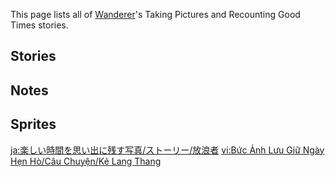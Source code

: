 {{Unofficial Translation}}
This page lists all of [[Wanderer]]'s Taking Pictures and Recounting Good Times stories.

==Stories==
{{TPRGT Stories by Category Table}}

==Notes==
{{Reflist|group=Note}}

==Sprites==
{{Files by Category Gallery|Taking Pictures and Recounting Good Times Sprites & Wanderer Images}}

[[ja:楽しい時間を思い出に残す写真/ストーリー/放浪者]]
[[vi:Bức Ảnh Lưu Giữ Ngày Hẹn Hò/Câu Chuyện/Kẻ Lang Thang]]